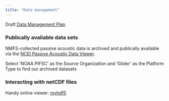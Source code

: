 ```yaml
---
title: "Data management"
---
```


Draft [Data Management Plan](https://docs.google.com/document/d/1FCwBSUFHXaw8124u0K0YmNmUrCakKbkyKyzvz7sumNM/edit?tab=t.0#heading=h.bphdsu7lbiaf)


### Publically avaliable data sets

NMFS-collected passive acoustic data is archived and publically available via the [NCEI Passive Acoustic Data Viewer](https://www.ncei.noaa.gov/maps/passive-acoustic-data/). 

Select 'NOAA PIFSC' as the Source Organization and 'Glider' as the Platform Type to find our archived datasets

### Interacting with netCDF files

Handy online viewer: [myhdf5](https://myhdf5.hdfgroup.org/)